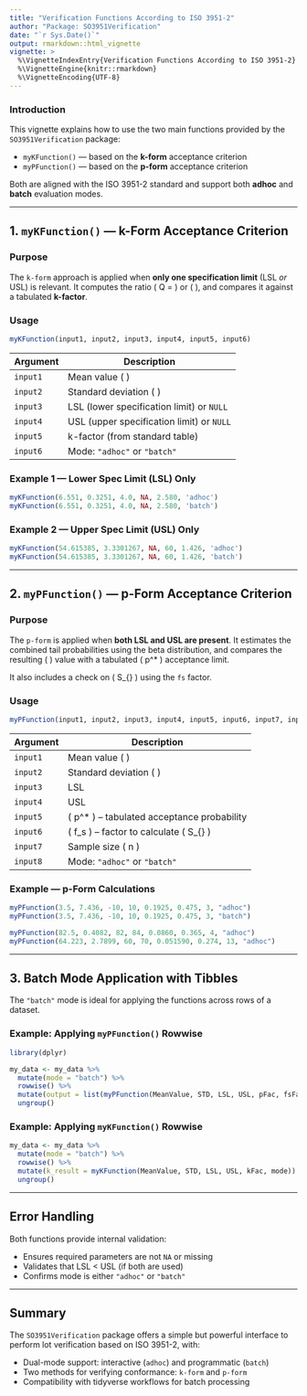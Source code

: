 ```yaml
---
title: "Verification Functions According to ISO 3951-2"
author: "Package: SO3951Verification"
date: "`r Sys.Date()`"
output: rmarkdown::html_vignette
vignette: >
  %\VignetteIndexEntry{Verification Functions According to ISO 3951-2}
  %\VignetteEngine{knitr::rmarkdown}
  %\VignetteEncoding{UTF-8}
---
```


### Introduction

This vignette explains how to use the two main functions provided by the `SO3951Verification` package:

- `myKFunction()` — based on the **k-form** acceptance criterion  
- `myPFunction()` — based on the **p-form** acceptance criterion  

Both are aligned with the ISO 3951-2 standard and support both **adhoc** and **batch** evaluation modes.

---

## 1. `myKFunction()` — k-Form Acceptance Criterion

### Purpose

The `k-form` approach is applied when **only one specification limit** (LSL *or* USL) is relevant. It computes the ratio \( Q = \frac{\mu - \text{LSL}}{\sigma} \) or \( \frac{\text{USL} - \mu}{\sigma} \), and compares it against a tabulated **k-factor**.

### Usage

```r
myKFunction(input1, input2, input3, input4, input5, input6)
```

| Argument | Description |
|----------|-------------|
| `input1` | Mean value \( \mu \) |
| `input2` | Standard deviation \( \sigma \) |
| `input3` | LSL (lower specification limit) or `NULL` |
| `input4` | USL (upper specification limit) or `NULL` |
| `input5` | k-factor (from standard table) |
| `input6` | Mode: `"adhoc"` or `"batch"` |

### Example 1 — Lower Spec Limit (LSL) Only

```r
myKFunction(6.551, 0.3251, 4.0, NA, 2.580, 'adhoc')
myKFunction(6.551, 0.3251, 4.0, NA, 2.580, 'batch')
```

### Example 2 — Upper Spec Limit (USL) Only

```r
myKFunction(54.615385, 3.3301267, NA, 60, 1.426, 'adhoc')
myKFunction(54.615385, 3.3301267, NA, 60, 1.426, 'batch')
```

---

## 2. `myPFunction()` — p-Form Acceptance Criterion

### Purpose

The `p-form` is applied when **both LSL and USL are present**. It estimates the combined tail probabilities using the beta distribution, and compares the resulting \( \hat{p} \) value with a tabulated \( p^* \) acceptance limit.

It also includes a check on \( S_{\text{max}} \) using the `fs` factor.

### Usage

```r
myPFunction(input1, input2, input3, input4, input5, input6, input7, input8)
```

| Argument | Description |
|----------|-------------|
| `input1` | Mean value \( \mu \) |
| `input2` | Standard deviation \( \sigma \) |
| `input3` | LSL |
| `input4` | USL |
| `input5` | \( p^* \) – tabulated acceptance probability |
| `input6` | \( f_s \) – factor to calculate \( S_{\text{max}} \) |
| `input7` | Sample size \( n \) |
| `input8` | Mode: `"adhoc"` or `"batch"` |

### Example — p-Form Calculations

```r
myPFunction(3.5, 7.436, -10, 10, 0.1925, 0.475, 3, "adhoc")
myPFunction(3.5, 7.436, -10, 10, 0.1925, 0.475, 3, "batch")

myPFunction(82.5, 0.4082, 82, 84, 0.0860, 0.365, 4, "adhoc")
myPFunction(64.223, 2.7899, 60, 70, 0.051590, 0.274, 13, "adhoc")
```

---

## 3. Batch Mode Application with Tibbles

The `"batch"` mode is ideal for applying the functions across rows of a dataset.

### Example: Applying `myPFunction()` Rowwise

```r
library(dplyr)

my_data <- my_data %>%
  mutate(mode = "batch") %>%
  rowwise() %>%
  mutate(output = list(myPFunction(MeanValue, STD, LSL, USL, pFac, fsFac, n, mode))) %>%
  ungroup()
```

### Example: Applying `myKFunction()` Rowwise

```r
my_data <- my_data %>%
  mutate(mode = "batch") %>%
  rowwise() %>%
  mutate(k_result = myKFunction(MeanValue, STD, LSL, USL, kFac, mode)) %>%
  ungroup()
```

---

## Error Handling

Both functions provide internal validation:

- Ensures required parameters are not `NA` or missing
- Validates that LSL < USL (if both are used)
- Confirms mode is either `"adhoc"` or `"batch"`

---

## Summary

The `SO3951Verification` package offers a simple but powerful interface to perform lot verification based on ISO 3951-2, with:

- Dual-mode support: interactive (`adhoc`) and programmatic (`batch`)
- Two methods for verifying conformance: `k-form` and `p-form`
- Compatibility with tidyverse workflows for batch processing
